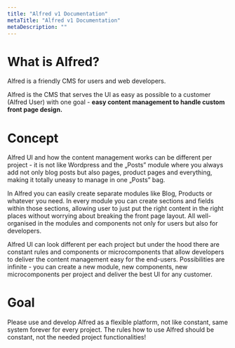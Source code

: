 ```yaml
---
title: "Alfred v1 Documentation"
metaTitle: "Alfred v1 Documentation"
metaDescription: ""
---
```


# What is Alfred?
Alfred is a friendly CMS for users and web developers.

Alfred is the CMS that serves the UI as easy as possible to a customer (Alfred User) with one goal - **easy content management to handle custom front page design.** 

# Concept
Alfred UI and how the content management works can be different per project - it is not like Wordpress and the „Posts” module where you always add not only blog posts but also pages, product pages and everything, making it totally uneasy to manage in one „Posts” bag.

In Alfred you can easily create separate modules like Blog, Products or whatever you need. In every module you can create sections and fields within those sections, allowing user to just put the right content in the right places without worrying about breaking the front page layout. All well-organised in the modules and components not only for users but also for developers.

Alfred UI can look different per each project but under the hood there are constant rules and components or microcomponents that allow developers to deliver the content management easy for the end-users. Possibilities are infinite - you can create a new module, new components, new microcomponents per project and deliver the best UI for any customer.

# Goal
Please use and develop Alfred as a flexible platform, not like constant, same system forever for every project. The rules how to use Alfred should be constant, not the needed project functionalities!